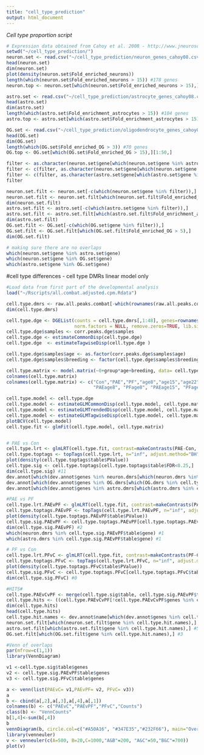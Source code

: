 ```yaml
---
title: "cell_type_prediction"
output: html_document
---
```

*Cell type proportion script*
```r
# Expression data obtained from Cahoy et al. 2008 - http://www.jneurosci.org/content/28/1/264.full
setwd("~/cell_type_prediction/")
neuron.set <- read.csv("~/cell_type_prediction/neuron_genes_cahoy08.csv")
head(neuron.set)
dim(neuron.set)
plot(density(neuron.set$Fold_enriched_neurons))
length(which(neuron.set$Fold_enriched_neurons > 15)) #178 genes
neuron.top <- neuron.set[which(neuron.set$Fold_enriched_neurons > 15),][1:50,]

astro.set <- read.csv("~/cell_type_prediction/astrocyte_genes_cahoy08.csv")
head(astro.set)
dim(astro.set)
length(which(astro.set$Fold_enrichment_astrocytes > 15)) #104 genes
astro.top <- astro.set[which(astro.set$Fold_enrichment_astrocytes > 15),][1:50,]

OG.set <- read.csv("~/cell_type_prediction/oligodendrocyte_genes_cahoy08.csv")
head(OG.set)
dim(OG.set)
length(which(OG.set$Fold_enriched_OG > 3)) #70 genes
OG.top <- OG.set[which(OG.set$Fold_enriched_OG > 15),][1:50,]

filter <- as.character(neuron.set$gene[which(neuron.set$gene %in% astro.set$gene)])
filter <- c(filter, as.character(neuron.set$gene[which(neuron.set$gene %in% OG.set$gene)]))
filter <- c(filter, as.character(astro.set$gene[which(astro.set$gene %in% OG.set$gene)]))
filter

neuron.set.filt <- neuron.set[-c(which(neuron.set$gene %in% filter)),]
neuron.set.filt <- neuron.set.filt[which(neuron.set.filt$Fold_enriched_neurons > 5),]
dim(neuron.set.filt)
astro.set.filt <- astro.set[-c(which(astro.set$gene %in% filter)),]
astro.set.filt <- astro.set.filt[which(astro.set.filt$Fold_enrichment_astrocytes > 5),]
dim(astro.set.filt)
OG.set.filt <- OG.set[-c(which(OG.set$gene %in% filter)),]
OG.set.filt <- OG.set.filt[which(OG.set.filt$Fold_enriched_OG > 5),]
dim(OG.set.filt)

# making sure there are no overlaps
which(neuron.set$gene %in% astro.set$gene)
which(neuron.set$gene %in% OG.set$gene)
which(astro.set$gene %in% OG.set$gene)
```


#cell type differences - cell type DMRs linear model only
```r
#Load data from first part of the developmental analysis
load("~/Rscripts/all.combat.adjusted.cpm.Rdata")

cell.type.dmrs <- raw.all.peaks.combat[-which(rownames(raw.all.peaks.combat) %in% rownames(raw.all.peaks.combat.2)),]
dim(cell.type.dmrs)

cell.type.dge <- DGEList(counts = cell.type.dmrs[,1:48], genes=rownames(cell.type.dmrs), group=metadata[1:48,3], 
                         norm.factors = NULL, remove.zeros=TRUE, lib.size = as.numeric(all.filt.counts))
cell.type.dge$samples <- corr.peaks.dge$samples
cell.type.dge <- estimateCommonDisp(cell.type.dge)
cell.type.dge  <- estimateTagwiseDisp(cell.type.dge )

cell.type.dge$samples$age <- as.factor(corr.peaks.dge$samples$age)
cell.type.dge$samples$breeding <- factor(cell.type.dge$samples$breeding)

cell.type.matrix <- model.matrix(~0+group*age+breeding, data= cell.type.dge$samples)
colnames(cell.type.matrix)
colnames(cell.type.matrix) <- c("Con","PAE","PF","age8","age15","age22","dev4","dev5","NYB", 
                                "PAEage8", "PFage8", "PAEage15", "PFage15","PAEage22","PFage22")

cell.type.model <- cell.type.dge
cell.type.model <- estimateGLMCommonDisp(cell.type.model, cell.type.matrix)
cell.type.model <- estimateGLMTrendedDisp(cell.type.model, cell.type.matrix)
cell.type.model <- estimateGLMTagwiseDisp(cell.type.model, cell.type.matrix)
plotBCV(cell.type.model)
cell.type.fit <- glmFit(cell.type.model, cell.type.matrix)


# PAE vs Con
cell.type.lrt <- glmLRT(cell.type.fit, contrast=makeContrasts(PAE-Con, levels=cell.type.matrix))  
cell.type.toptags <- topTags(cell.type.lrt, n="inf", adjust.method="BH", sort.by="PValue")
plot(density(cell.type.toptags$table$PValue))
cell.type.sig <- cell.type.toptags[cell.type.toptags$table$FDR<0.25,] 
dim(cell.type.sig) #11
dev.annot[which(dev.annot$genes %in% neuron.dmrs[which(neuron.dmrs %in% cell.type.sig$table$gene)]),] #6 neuronal
dev.annot[which(dev.annot$genes %in% OG.dmrs[which(OG.dmrs %in% cell.type.sig$table$gene)]),] 
dev.annot[which(dev.annot$genes %in% astro.dmrs[which(astro.dmrs %in% cell.type.sig$table$gene)]),] 

#PAE vs PF
cell.type.lrt.PAEvPF <- glmLRT(cell.type.fit, contrast=makeContrasts(PAE-PF, levels=cell.type.matrix))  
cell.type.toptags.PAEvPF <- topTags(cell.type.lrt.PAEvPF, n="inf", adjust.method="BH", sort.by="PValue")
plot(density(cell.type.toptags.PAEvPF$table$PValue))
cell.type.sig.PAEvPF <- cell.type.toptags.PAEvPF[cell.type.toptags.PAEvPF$table$FDR<0.25,] 
dim(cell.type.sig.PAEvPF) #2
which(neuron.dmrs %in% cell.type.sig.PAEvPF$table$gene) #1 
which(astro.dmrs %in% cell.type.sig.PAEvPF$table$gene) #1 

# PF vs Con
cell.type.lrt.PFvC <- glmLRT(cell.type.fit, contrast=makeContrasts(PF-Con, levels=cell.type.matrix))  
cell.type.toptags.PFvC <- topTags(cell.type.lrt.PFvC, n="inf", adjust.method="BH", sort.by="PValue")
plot(density(cell.type.toptags.PFvC$table$PValue))
cell.type.sig.PFvC <- cell.type.toptags.PFvC[cell.type.toptags.PFvC$table$FDR<0.25,] 
dim(cell.type.sig.PFvC) #0

#HITS#
cell.type.PAEvCvPF <- merge(cell.type.sig$table, cell.type.sig.PAEvPF$table, by="genes", all=F)
cell.type.hits <- ((cell.type.PAEvCvPF[!cell.type.PAEvCvPF$genes %in% cell.type.sig.PFvC$table$genes,]))
dim(cell.type.hits)
head(cell.type.hits)  
cell.type.hit.names <- dev.annot$name[which(dev.annot$genes %in% cell.type.hits$genes)]
neuron.set.filt[which(neuron.set.filt$gene %in% cell.type.hit.names),] #6
astro.set.filt[which(astro.set.filt$gene %in% cell.type.hit.names),] #5
OG.set.filt[which(OG.set.filt$gene %in% cell.type.hit.names),] #3

#Venn of overlaps
par(mfrow=c(1,1))
library(VennDiagram)

v1 <-cell.type.sig$table$genes
v2 <- cell.type.sig.PAEvPF$table$genes
v3 <- cell.type.sig.PFvC$table$genes

a <- venn(list(PAEvC= v1,PAEvPF= v2, PFvC= v3)) 
a
b <- cbind(a[,2],a[,3],a[,4],a[,1])
colnames(b) <- c("PAEvC","PAEvPF","PFvC","Counts")
class(b) <- "VennCounts"
b[1,4]<-sum(b[,4])
b
vennDiagram(b, circle.col=c("#A50A16", "#347E35","#232F66"), main="Overlap of hits at FDR<0.1", cex=2)
library(venneuler)
v <- venneuler(c(A=500, B=20,C=1000,"A&B"=200, "A&C"=50,"B&C"=700))
plot(v)


```


